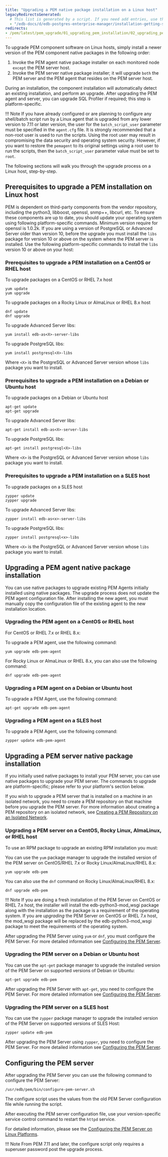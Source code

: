```yaml
---
title: "Upgrading a PEM native package installation on a Linux host"
legacyRedirectsGenerated:
  # This list is generated by a script. If you need add entries, use the `legacyRedirects` key.
  - "/edb-docs/d/edb-postgres-enterprise-manager/installation-getting-started/upgrade-migration-guide/8.0/upgrading_pem_installation_linux_rpm.html"
redirects:
- /pem/latest/pem_upgrade/01_upgrading_pem_installation/02_upgrading_pem_installation_linux_rpm/
---
```


To upgrade PEM component software on Linux hosts, simply install a newer version of the PEM component native packages in the following order:

1.  Invoke the PEM agent native package installer on each monitored node `except` the PEM server host.
2.  Invoke the PEM server native package installer; it will upgrade `both` the PEM server and the PEM agent that resides on the PEM server host.

During an installation, the component installation will automatically detect an existing installation, and perform an upgrade. After upgrading the PEM agent and server, you can upgrade SQL Profiler if required; this step is platform-specific.

!!! Note
    If you have already configured or are planning to configure any shell/batch script run by a Linux agent that is upgraded from any lower version to 7.11 or later version, the user for the `batch_script_user` parameter must be specified in the `agent.cfg` file. It is strongly recommended that a non-root user is used to run the scripts. Using the root user may result in compromising the data security and operating system security. However, if you want to restore the `pemagent` to its original settings using a root user to run the scripts, then the `batch_script_user` parameter value must be set to `root`.

The following sections will walk you through the upgrade process on a Linux host, step-by-step.

## Prerequisites to upgrade a PEM installation on Linux host

PEM is dependent on third-party components from the vendor repository, including the python3, libboost, openssl, snmp++, libcurl, etc. To ensure these components are up to date, you should update your operating system using following platform-specific commands. Minimum version require for openssl is 1.0.2k. If you are using a version of PostgreSQL or Advanced Server older than version 10, before the upgrade you must install the `libs` package for version 10 or above on the system where the PEM server is installed. Use the following platform-specific commands to install the `libs` version 10 or above on your host:

### Prerequisites to upgrade a PEM installation on a CentOS or RHEL host

To upgrade packages on a CentOS or RHEL 7.x host

```shell
yum update
yum upgrade
```

To upgrade packages on a Rocky Linux or AlmaLinux or RHEL 8.x host

```shell
dnf update
dnf upgrade
```

To upgrade Advanced Server libs:

```shell
yum install edb-as<X>-server-libs
```

To upgrade PostgreSQL libs:

```shell
yum install postgresql<X>-libs
```

Where `<X>` is the PostgreSQL or Advanced Server version whose `libs` package you want to install.

### Prerequisites to upgrade a PEM installation on a Debian or Ubuntu host

To upgrade packages on a Debian or Ubuntu host

```shell
apt-get update
apt-get upgrade
```

To upgrade Advanced Server libs:

```shell
apt-get install edb-as<X>-server-libs
```

To upgrade PostgreSQL libs:

```shell
apt-get install postgresql<X>-libs
```

Where `<X>` is the PostgreSQL or Advanced Server version whose `libs` package you want to install.

### Prerequisites to upgrade a PEM installation on a SLES host

To upgrade packages on a SLES host

```shell
zypper update
zypper upgrade
```

To upgrade Advanced Server libs:

```shell
zypper install edb-as<x>-server-libs
```

To upgrade PostgreSQL libs:

```shell
zypper install postgresql<x>-libs
```

Where `<X>` is the PostgreSQL or Advanced Server version whose `libs` package you want to install.

## Upgrading a PEM agent native package installation

You can use native packages to upgrade existing PEM Agents initially installed using native packages. The upgrade process does not update the PEM agent configuration file. After installing the new agent, you must manually copy the configuration file of the existing agent to the new installation location.

### Upgrading the PEM agent on a CentOS or RHEL host

For CentOS or RHEL 7.x or RHEL 8.x:

To upgrade a PEM agent, use the following command:

```shell
yum upgrade edb-pem-agent
```

For Rocky Linux or AlmaLinux or RHEL 8.x, you can also use the following command:

```shell
dnf upgrade edb-pem-agent
```

### Upgrading a PEM agent on a Debian or Ubuntu host

To upgrade a PEM Agent, use the following command:

```shell
apt-get upgrade edb-pem-agent
```

### Upgrading a PEM agent on a SLES host

To upgrade a PEM Agent, use the following command:

```shell
zypper update edb-pem-agent
```

## Upgrading a PEM server native package installation

If you initially used native packages to install your PEM server, you can use native packages to upgrade your PEM server. The commands to upgrade are platform-specific; please refer to your platform's section below.

If you wish to upgrade a PEM server that is installed on a machine in an isolated network, you need to create a PEM repository on that machine before you upgrade the PEM server. For more information about creating a PEM repository on an isolated network, see [Creating a PEM Repository on an Isolated Network](../../installing_pem_server/installing_on_linux/creating_pem_repository_in_isolated_network/).

### Upgrading a PEM server on a CentOS, Rocky Linux, AlmaLinux, or RHEL host

To use an RPM package to upgrade an existing RPM installation you must:

You can use the `yum` package manager to upgrade the installed version of the PEM server on CentOS/RHEL 7.x or Rocky Linux/AlmaLinux/RHEL 8.x:

```shell
yum upgrade edb-pem
```

You can also use the `dnf` command on Rocky Linux/AlmaLinux/RHEL 8.x:

```shell
dnf upgrade edb-pem
```

!!! Note
    If you are doing a fresh installation of the PEM Server on CentOS or RHEL 7.x host, the installer will install the edb-python3-mod_wsgi package along with the installation as the package is a requirement of the operating system. If you are *upgrading* the PEM Server on CentOS or RHEL 7.x host, the mod_wsgi package will be replaced by the edb-python3-mod_wsgi package to meet the requirements of the operating system.

After upgrading the PEM Server using `yum` or `dnf`, you must configure the PEM Server. For more detailed information see [Configuring the PEM Server](#configuring-the-pem-server).

### Upgrading the PEM server on a Debian or Ubuntu host

You can use the `apt-get` package manager to upgrade the installed version of the PEM Server on supported versions of Debian or Ubuntu:

```shell
apt-get upgrade edb-pem
```

After upgrading the PEM Server with `apt-get`, you need to configure the PEM Server. For more detailed information see [Configuring the PEM Server](#configuring-the-pem-server).

### Upgrading the PEM server on a SLES host

You can use the `zypper` package manager to upgrade the installed version of the PEM Server on supported versions of SLES Host:

```shell
zypper update edb-pem
```

After upgrading the PEM Server using `zypper`, you need to configure the PEM Server. For more detailed information see [Configuring the PEM Server](#configuring-the-pem-server).


## Configuring the PEM server

After upgrading the PEM Server you can use the following command to configure the PEM Server:

```shell
/usr/edb/pem/bin/configure-pem-server.sh
```

The configure script uses the values from the old PEM Server configuration file while running the script.

After executing the PEM server configuration file, use your version-specific service control command to restart the `httpd` service.

For detailed information, please see the [Configuring the PEM Server on Linux Platforms](../../installing_pem_server/installing_on_linux/configuring_the_pem_server_on_linux).

!!! Note
    From PEM 7.11 and later, the configure script only requires a superuser password post the upgrade process.